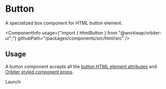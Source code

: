 
<Meta
    title="Html elements/Button"
    id="html-button"
/>

# Button

<Tagline>A specialized <Link href="?path=/docs/box--default-story">box</Link> component for HTML button element.</Tagline>

<ComponentInfo
    usage={"import { HtmlButton } from \"@workleap/orbiter-ui\";"}
    githubPath="/packages/components/src/html/src"
/>

## Usage

A button component accepts all the [button HTML element attributes](https://developer.mozilla.org/en-US/docs/Web/HTML/Element/button) and [Orbiter styled component props](?path=/docs/styling--page).

<Preview>
    <Story name="example">
        <HtmlButton type="button" border="neutral-10" padding={1}>Launch</HtmlButton>
    </Story>
</Preview>

